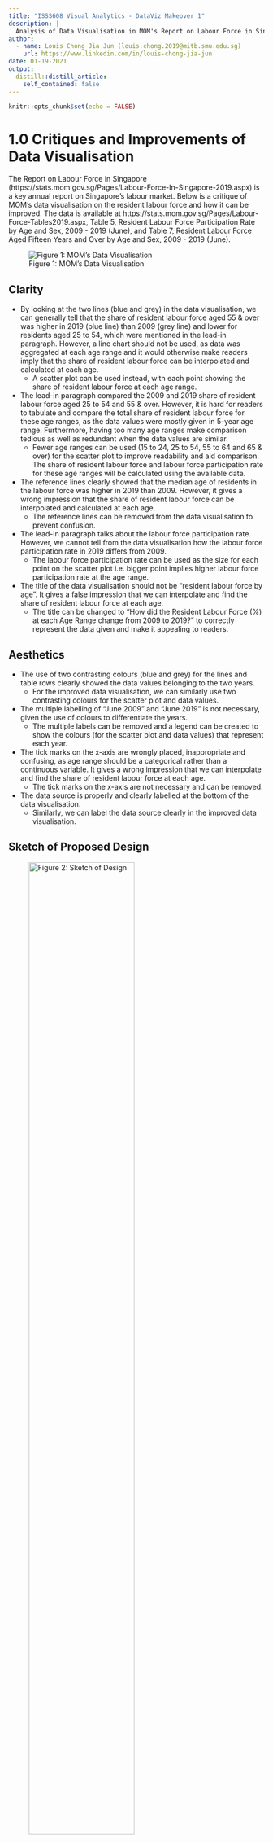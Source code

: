 ```yaml
---
title: "ISSS608 Visual Analytics - DataViz Makeover 1"
description: |
  Analysis of Data Visualisation in MOM's Report on Labour Force in Singapore.
author:
  - name: Louis Chong Jia Jun (louis.chong.2019@mitb.smu.edu.sg)
    url: https://www.linkedin.com/in/louis-chong-jia-jun
date: 01-19-2021
output:
  distill::distill_article:
    self_contained: false
---
```



```r
knitr::opts_chunk$set(echo = FALSE)
```

# 1.0 Critiques and Improvements of Data Visualisation

The Report on Labour Force in Singapore (https://stats.mom.gov.sg/Pages/Labour-Force-In-Singapore-2019.aspx) is a key annual report on Singapore's labour market. Below is a critique of MOM's data visualisation on the resident labour force and how it can be improved. The data is available at https://stats.mom.gov.sg/Pages/Labour-Force-Tables2019.aspx, Table 5, Resident Labour Force Participation Rate by Age and Sex, 2009 - 2019 (June), and Table 7, Resident Labour Force Aged Fifteen Years and Over by Age and Sex, 2009 - 2019 (June).

![Figure 1: MOM's Data Visualisation](https://raw.githubusercontent.com/louischong1990/blog/master/Makeover1/DataViz1.png)

## Clarity

* By looking at the two lines (blue and grey) in the data visualisation, we can generally tell that the share of resident labour force aged 55 & over was higher in 2019 (blue line) than 2009 (grey line) and lower for residents aged 25 to 54, which were mentioned in the lead-in paragraph. However, a line chart should not be used, as data was aggregated at each age range and it would otherwise make readers imply that the share of resident labour force can be interpolated and calculated at each age.
  + A scatter plot can be used instead, with each point showing the share of resident labour force at each age range.

* The lead-in paragraph compared the 2009 and 2019 share of resident labour force aged 25 to 54 and 55 & over. However, it is hard for readers to tabulate and compare the total share of resident labour force for these age ranges, as the data values were mostly given in 5-year age range. Furthermore, having too many age ranges make comparison tedious as well as redundant when the data values are similar.
  + Fewer age ranges can be used (15 to 24, 25 to 54, 55 to 64 and 65 & over) for the scatter plot to improve readability and aid comparison. The share of resident labour force and labour force participation rate for these age ranges will be calculated using the available data.

* The reference lines clearly showed that the median age of residents in the labour force was higher in 2019 than 2009. However, it gives a wrong impression that the share of resident labour force can be interpolated and calculated at each age.
  + The reference lines can be removed from the data visualisation to prevent confusion.

* The lead-in paragraph talks about the labour force participation rate. However, we cannot tell from the data visualisation how the labour force participation rate in 2019 differs from 2009.
  + The labour force participation rate can be used as the size for each point on the scatter plot i.e. bigger point implies higher labour force participation rate at the age range.

* The title of the data visualisation should not be "resident labour force by age". It gives a false impression that we can interpolate and find the share of resident labour force at each age.
  + The title can be changed to "How did the Resident Labour Force (%) at each Age Range change from 2009 to 2019?" to correctly represent the data given and make it appealing to readers.

## Aesthetics

* The use of two contrasting colours (blue and grey) for the lines and table rows clearly showed the data values belonging to the two years.
  + For the improved data visualisation, we can similarly use two contrasting colours for the scatter plot and data values.

* The multiple labelling of "June 2009" and "June 2019" is not necessary, given the use of colours to differentiate the years.
  + The multiple labels can be removed and a legend can be created to show the colours (for the scatter plot and data values) that represent each year.

* The tick marks on the x-axis are wrongly placed, inappropriate and confusing, as age range should be a categorical rather than a continuous variable. It gives a wrong impression that we can interpolate and find the share of resident labour force at each age.
  + The tick marks on the x-axis are not necessary and can be removed.

* The data source is properly and clearly labelled at the bottom of the data visualisation.
  + Similarly, we can label the data source clearly in the improved data visualisation.

## Sketch of Proposed Design

![Figure 2: Sketch of Design](https://raw.githubusercontent.com/louischong1990/blog/master/Makeover1/Sketch1.jpg){width=70%}

* The first key message to convey is the change in the share of resident labour force from 2009 to 2019. Each point in the scatter plot represents the share of resident labour force at each age range and they are properly labelled with the data values. Readers will not be confused that the values can be interpolated at each age.
* The next level of details to show readers is the labour force participation rate in 2009 and 2019. It can be easily compared by either looking at the size of the points or referring to the values in the table.
* All points and data values are clearly shown and coloured according to the year.


# 2.0 Step-by-Step Description of Data Visualisation Preparation

## Data Preparation

* The available data values from 2009 to 2019 for Resident Labour Force (RLF) and Labour Force Participation Rate (LFPR) are analysed. There is no notable change or spike in values between 2009 and 2019. Hence, the proposed data visualisation will focus on 2009 and 2019 values.
* The 2009 and 2019 values for four age ranges (15 to 24, 25 to 54, 55 to 64, 65 & over) are collated in Excel. Additional calculations are required to convert LFPR from thousands to percentage (%).
* The data values are then imported onto Tableau. The columns are renamed to appropriately represent the data values i.e. Age Range, RLF2009, RLF2019, LFPR2009, LFPR2019.

![Figure 3: Collated Data Values on Excel](https://raw.githubusercontent.com/louischong1990/blog/master/Makeover1/Picture1.png){width=80%}

![Figure 4: Imported Data Values](https://raw.githubusercontent.com/louischong1990/blog/master/Makeover1/Picture2.png){width=50%}

## Scatter Plot

* "Age Range" is placed under Columns and "RLF2009" and "RLF2019" are placed under Rows.
* The bar charts are converted into scatter plot by clicking on dual axis. The axes are also synchronised.

![Figure 5: Scatter Plot Part 1](https://raw.githubusercontent.com/louischong1990/blog/master/Makeover1/Picture3.png){width=80%}

* To allow comparison of the labour force participation rate, "LFPR2009" and "LFPR2019" are placed under Size. The size of the points will reflect the labour force participation rate i.e. larger dot will indicate higher labour force participation rate.
* As there are overlaps of the points, the opacity is set at 50% to allow easier comparison between the data values in 2009 and 2019. To further facilitate comparison, the size of the points is increased and contrasting colours (grey and blue) are used for 2009 and 2019 points after placing "Measure Names" under Colour.

![Figure 6: Scatter Plot Part 2](https://raw.githubusercontent.com/louischong1990/blog/master/Makeover1/Picture4.png){width=60%}

* "RLF2009" and "RLF2019" are placed under Label to show the RLF data values for 2009 and 2019. The labels are properly aligned and coloured according to the year.
* A legend is created using Annotation to show the colours that represent each year and therefore, multiple labelling is not required. The headers and field label for columns are also hidden to simplify the chart for readers and the dimensions of the chart are adjusted.

![Figure 7: Scatter Plot (Final)](https://raw.githubusercontent.com/louischong1990/blog/master/Makeover1/Picture5.png){width=50%}

## Data Table on Labour Force Participation Rate

* "Age Range" is placed under Columns and "LFPR2009" and "LFPR2019" are placed under Rows. Text Table under Show Me is clicked to generate the data table for LFPR. The rows and columns are swapped.
* "Measure Names" is placed under Colour and the font colours are changed to match the year.
* The headers and field label for columns are hidden to simplify the chart for readers and reduce redundancy.
  
![Figure 8: LFPR Data](https://raw.githubusercontent.com/louischong1990/blog/master/Makeover1/Picture6.png){width=50%}

## Dashboard

* A dashboard is created. The title, lead-in paragraph and source are added as text. The scatter plot and LFPR data table are added. Blanks are added to adjust the dashboard dimensions.


# 3.0 Proposed Data Visualisation Using Tableau

![Figure 9: Tableau Design](https://raw.githubusercontent.com/louischong1990/blog/master/Makeover1/Tableau1.png)

## Major Observations

* A higher percentage of older residents was in the labour force in 2019. The share of resident labour force aged 55 & over rose from 15.7% in 2009 to 24.6% in 2019.
* This was contributed by the higher labour force participation rate for residents aged 55 to 64 (69.9% in 2019 vs 60.6% in 2009) and residents aged 65 & over (28.7% in 2019 vs 17.2% in 2009).
* At the same time, the share of resident labour force aged 25 to 54 fell from 75.4% in 2019 to 67.4% in 2019. This was despite having a higher labour force participation rate in 2019 (88.3%) than 2009 (84.5%).